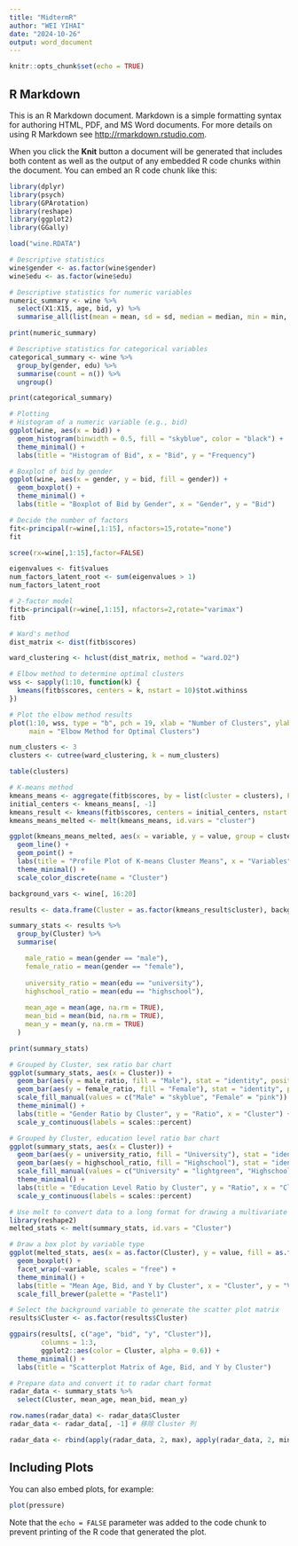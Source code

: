 ---
title: "MidtermR"
author: "WEI YIHAI"
date: "2024-10-26"
output: word_document
---

```{r setup, include=FALSE}
knitr::opts_chunk$set(echo = TRUE)
```

## R Markdown

This is an R Markdown document. Markdown is a simple formatting syntax for authoring HTML, PDF, and MS Word documents. For more details on using R Markdown see <http://rmarkdown.rstudio.com>.

When you click the **Knit** button a document will be generated that includes both content as well as the output of any embedded R code chunks within the document. You can embed an R code chunk like this:

```{r cars}
library(dplyr)
library(psych)
library(GPArotation)
library(reshape)
library(ggplot2)
library(GGally)

load("wine.RDATA")

# Descriptive statistics
wine$gender <- as.factor(wine$gender)
wine$edu <- as.factor(wine$edu)

# Descriptive statistics for numeric variables
numeric_summary <- wine %>%
  select(X1:X15, age, bid, y) %>%
  summarise_all(list(mean = mean, sd = sd, median = median, min = min, max = max))

print(numeric_summary)

# Descriptive statistics for categorical variables
categorical_summary <- wine %>%
  group_by(gender, edu) %>%
  summarise(count = n()) %>%
  ungroup()

print(categorical_summary)

# Plotting
# Histogram of a numeric variable (e.g., bid)
ggplot(wine, aes(x = bid)) +
  geom_histogram(binwidth = 0.5, fill = "skyblue", color = "black") +
  theme_minimal() +
  labs(title = "Histogram of Bid", x = "Bid", y = "Frequency")

# Boxplot of bid by gender
ggplot(wine, aes(x = gender, y = bid, fill = gender)) +
  geom_boxplot() +
  theme_minimal() +
  labs(title = "Boxplot of Bid by Gender", x = "Gender", y = "Bid")

# Decide the number of factors
fit<-principal(r=wine[,1:15], nfactors=15,rotate="none")
fit

scree(rx=wine[,1:15],factor=FALSE)

eigenvalues <- fit$values
num_factors_latent_root <- sum(eigenvalues > 1)
num_factors_latent_root

# 2-factor model
fitb<-principal(r=wine[,1:15], nfactors=2,rotate="varimax")
fitb

# Ward's method
dist_matrix <- dist(fitb$scores)

ward_clustering <- hclust(dist_matrix, method = "ward.D2")

# Elbow method to determine optimal clusters
wss <- sapply(1:10, function(k) {
  kmeans(fitb$scores, centers = k, nstart = 10)$tot.withinss
})

# Plot the elbow method results
plot(1:10, wss, type = "b", pch = 19, xlab = "Number of Clusters", ylab = "Total Within-Cluster Sum of Squares",
     main = "Elbow Method for Optimal Clusters")

num_clusters <- 3
clusters <- cutree(ward_clustering, k = num_clusters)

table(clusters)

# K-means method
kmeans_means <- aggregate(fitb$scores, by = list(cluster = clusters), FUN = mean)
initial_centers <- kmeans_means[, -1]
kmeans_result <- kmeans(fitb$scores, centers = initial_centers, nstart = 1)
kmeans_means_melted <- melt(kmeans_means, id.vars = "cluster")

ggplot(kmeans_means_melted, aes(x = variable, y = value, group = cluster, color = as.factor(cluster))) +
  geom_line() +
  geom_point() +
  labs(title = "Profile Plot of K-means Cluster Means", x = "Variables", y = "Standardized Values") +
  theme_minimal() +
  scale_color_discrete(name = "Cluster")

background_vars <- wine[, 16:20]

results <- data.frame(Cluster = as.factor(kmeans_result$cluster), background_vars)

summary_stats <- results %>%
  group_by(Cluster) %>%
  summarise(

    male_ratio = mean(gender == "male"),
    female_ratio = mean(gender == "female"),
    
    university_ratio = mean(edu == "university"),
    highschool_ratio = mean(edu == "highschool"),
    
    mean_age = mean(age, na.rm = TRUE),
    mean_bid = mean(bid, na.rm = TRUE),
    mean_y = mean(y, na.rm = TRUE)
  )

print(summary_stats)

# Grouped by Cluster, sex ratio bar chart
ggplot(summary_stats, aes(x = Cluster)) +
  geom_bar(aes(y = male_ratio, fill = "Male"), stat = "identity", position = "dodge") +
  geom_bar(aes(y = female_ratio, fill = "Female"), stat = "identity", position = "dodge") +
  scale_fill_manual(values = c("Male" = "skyblue", "Female" = "pink")) +
  theme_minimal() +
  labs(title = "Gender Ratio by Cluster", y = "Ratio", x = "Cluster") +
  scale_y_continuous(labels = scales::percent)

# Grouped by Cluster, education level ratio bar chart
ggplot(summary_stats, aes(x = Cluster)) +
  geom_bar(aes(y = university_ratio, fill = "University"), stat = "identity", position = "dodge") +
  geom_bar(aes(y = highschool_ratio, fill = "Highschool"), stat = "identity", position = "dodge") +
  scale_fill_manual(values = c("University" = "lightgreen", "Highschool" = "lightcoral")) +
  theme_minimal() +
  labs(title = "Education Level Ratio by Cluster", y = "Ratio", x = "Cluster") +
  scale_y_continuous(labels = scales::percent)

# Use melt to convert data to a long format for drawing a multivariate box plot
library(reshape2)
melted_stats <- melt(summary_stats, id.vars = "Cluster")

# Draw a box plot by variable type
ggplot(melted_stats, aes(x = as.factor(Cluster), y = value, fill = as.factor(Cluster))) +
  geom_boxplot() +
  facet_wrap(~variable, scales = "free") +
  theme_minimal() +
  labs(title = "Mean Age, Bid, and Y by Cluster", x = "Cluster", y = "Value") +
  scale_fill_brewer(palette = "Pastel1")

# Select the background variable to generate the scatter plot matrix
results$Cluster <- as.factor(results$Cluster)

ggpairs(results[, c("age", "bid", "y", "Cluster")], 
        columns = 1:3, 
        ggplot2::aes(color = Cluster, alpha = 0.6)) +
  theme_minimal() +
  labs(title = "Scatterplot Matrix of Age, Bid, and Y by Cluster")

# Prepare data and convert it to radar chart format
radar_data <- summary_stats %>%
  select(Cluster, mean_age, mean_bid, mean_y)

row.names(radar_data) <- radar_data$Cluster
radar_data <- radar_data[, -1] # 移除 Cluster 列

radar_data <- rbind(apply(radar_data, 2, max), apply(radar_data, 2, min), radar_data)

```

## Including Plots

You can also embed plots, for example:

```{r pressure, echo=FALSE}
plot(pressure)
```

Note that the `echo = FALSE` parameter was added to the code chunk to prevent printing of the R code that generated the plot.
